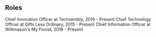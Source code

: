 ## Roles

<ProjectCard title="Techsembly.com" link="https://www.techsembly.com/" bg="linear-gradient(to right, #d4145a 0%, #fbb03b 100%)">
Chief Innovation Officer at Techsembly, 2019 - Present
</ProjectCard>

<ProjectCard title="GiftsLessOrdinary.com" link="https://www.giftslessordinary.com/" bg="linear-gradient(to right, #662d8c 0%, #ed1e79 100%)">
Chief Technology Officer at Gifts Less Ordinary, 2015 - Present
</ProjectCard>

<ProjectCard title="MyFlorist.co.uk" link="https://www.myflorist.co.uk/" bg="linear-gradient(to right, #009245 0%, #fcee21 100%)">
Chief Information Officer at Willimason's My Florist, 2018 - Present
</ProjectCard>
